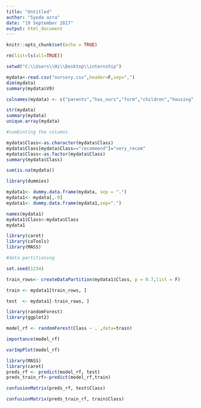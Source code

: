 ---
title: "Untitled"
author: "Syeda azra"
date: "19 September 2017"
output: html_document
---

```{r setup, include=FALSE}
knitr::opts_chunk$set(echo = TRUE)
```


```{r}
rm(list=ls(all=TRUE))

setwd("C:\\Users\\Hi\\Desktop\\internship")

mydata<-read.csv("nursery.csv",header=F,sep=",")
dim(mydata)
summary(mydata$V9)
```
```{r}
colnames(mydata) <- c("parents","has_nurs","form","children","housing","finance","social","health","Class")

str(mydata)
summary(mydata)
unique.array(mydata)

```

```{r}

#combinting the columns

mydata$Class<-as.character(mydata$Class)
mydata$Class[mydata$Class=="recommend"]="very_recom"
mydata$Class<-as.factor(mydata$Class)
summary(mydata$Class)
```

```{r}
sum(is.na(mydata))
```

```{r}
library(dummies)

mydata1<- dummy.data.frame(mydata, sep = ".")
mydata1<- mydata[,-9]
mydata1<- dummy.data.frame(mydata1,sep=".")

names(mydata1)
mydata1$Class<-mydata$Class
mydata1

```

```{r}
library(caret)
library(caTools)
library(MASS)
```


```{r}
#data partitioning

set.seed(1234)

train_rows<- createDataPartition(mydata1$Class, p = 0.7,list = F)

train <- mydata1[train_rows, ]

test  <- mydata1[-train_rows, ]
```

```{r}

library(randomForest)
library(ggplot2)

```


```{r}
model_rf <- randomForest(Class ~ . ,data=train)

importance(model_rf)
```



```{r}
varImpPlot(model_rf)
```


```{r}
library(MASS)
library(caret)
preds_rf <- predict(model_rf, test)
preds_train_rf<-predict(model_rf,train)

confusionMatrix(preds_rf, test$Class)

confusionMatrix(preds_train_rf, train$Class)
```











